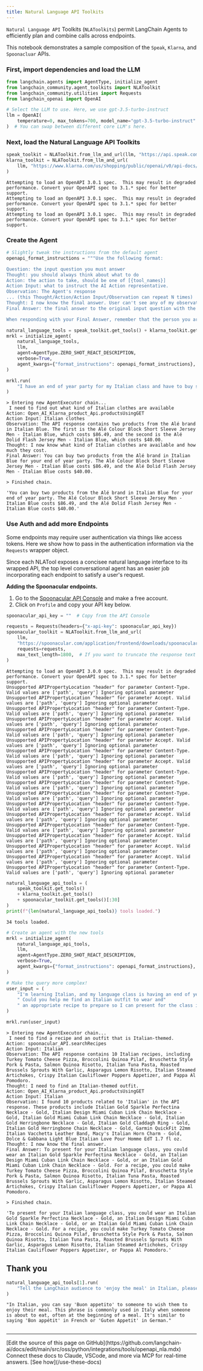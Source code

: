 ```yaml
---
title: Natural Language API Toolkits
---
```


`Natural Language API` Toolkits (`NLAToolkits`) permit LangChain Agents to efficiently plan and combine calls across endpoints.

This notebook demonstrates a sample composition of the `Speak`, `Klarna`, and `Spoonacluar` APIs.

### First, import dependencies and load the LLM

```python
from langchain.agents import AgentType, initialize_agent
from langchain_community.agent_toolkits import NLAToolkit
from langchain_community.utilities import Requests
from langchain_openai import OpenAI
```

```python
# Select the LLM to use. Here, we use gpt-3.5-turbo-instruct
llm = OpenAI(
    temperature=0, max_tokens=700, model_name="gpt-3.5-turbo-instruct"
)  # You can swap between different core LLM's here.
```

### Next, load the Natural Language API Toolkits

```python
speak_toolkit = NLAToolkit.from_llm_and_url(llm, "https://api.speak.com/openapi.yaml")
klarna_toolkit = NLAToolkit.from_llm_and_url(
    llm, "https://www.klarna.com/us/shopping/public/openai/v0/api-docs/"
)
```

```output
Attempting to load an OpenAPI 3.0.1 spec.  This may result in degraded performance. Convert your OpenAPI spec to 3.1.* spec for better support.
Attempting to load an OpenAPI 3.0.1 spec.  This may result in degraded performance. Convert your OpenAPI spec to 3.1.* spec for better support.
Attempting to load an OpenAPI 3.0.1 spec.  This may result in degraded performance. Convert your OpenAPI spec to 3.1.* spec for better support.
```

### Create the Agent

```python
# Slightly tweak the instructions from the default agent
openapi_format_instructions = """Use the following format:

Question: the input question you must answer
Thought: you should always think about what to do
Action: the action to take, should be one of [{tool_names}]
Action Input: what to instruct the AI Action representative.
Observation: The Agent's response
... (this Thought/Action/Action Input/Observation can repeat N times)
Thought: I now know the final answer. User can't see any of my observations, API responses, links, or tools.
Final Answer: the final answer to the original input question with the right amount of detail

When responding with your Final Answer, remember that the person you are responding to CANNOT see any of your Thought/Action/Action Input/Observations, so if there is any relevant information there you need to include it explicitly in your response."""
```

```python
natural_language_tools = speak_toolkit.get_tools() + klarna_toolkit.get_tools()
mrkl = initialize_agent(
    natural_language_tools,
    llm,
    agent=AgentType.ZERO_SHOT_REACT_DESCRIPTION,
    verbose=True,
    agent_kwargs={"format_instructions": openapi_format_instructions},
)
```

```python
mrkl.run(
    "I have an end of year party for my Italian class and have to buy some Italian clothes for it"
)
```

```output
> Entering new AgentExecutor chain...
 I need to find out what kind of Italian clothes are available
Action: Open_AI_Klarna_product_Api.productsUsingGET
Action Input: Italian clothes
Observation: The API response contains two products from the Alé brand in Italian Blue. The first is the Alé Colour Block Short Sleeve Jersey Men - Italian Blue, which costs $86.49, and the second is the Alé Dolid Flash Jersey Men - Italian Blue, which costs $40.00.
Thought: I now know what kind of Italian clothes are available and how much they cost.
Final Answer: You can buy two products from the Alé brand in Italian Blue for your end of year party. The Alé Colour Block Short Sleeve Jersey Men - Italian Blue costs $86.49, and the Alé Dolid Flash Jersey Men - Italian Blue costs $40.00.

> Finished chain.
```

```output
'You can buy two products from the Alé brand in Italian Blue for your end of year party. The Alé Colour Block Short Sleeve Jersey Men - Italian Blue costs $86.49, and the Alé Dolid Flash Jersey Men - Italian Blue costs $40.00.'
```

### Use Auth and add more Endpoints

Some endpoints may require user authentication via things like access tokens. Here we show how to pass in the authentication information via the `Requests` wrapper object.

Since each NLATool exposes a concisee natural language interface to its wrapped API, the top level conversational agent has an easier job incorporating each endpoint to satisfy a user's request.

**Adding the Spoonacular endpoints.**

1. Go to the [Spoonacular API Console](https://spoonacular.com/food-api/console#Profile) and make a free account.
2. Click on `Profile` and copy your API key below.

```python
spoonacular_api_key = ""  # Copy from the API Console
```

```python
requests = Requests(headers={"x-api-key": spoonacular_api_key})
spoonacular_toolkit = NLAToolkit.from_llm_and_url(
    llm,
    "https://spoonacular.com/application/frontend/downloads/spoonacular-openapi-3.json",
    requests=requests,
    max_text_length=1800,  # If you want to truncate the response text
)
```

```output
Attempting to load an OpenAPI 3.0.0 spec.  This may result in degraded performance. Convert your OpenAPI spec to 3.1.* spec for better support.
Unsupported APIPropertyLocation "header" for parameter Content-Type. Valid values are ['path', 'query'] Ignoring optional parameter
Unsupported APIPropertyLocation "header" for parameter Accept. Valid values are ['path', 'query'] Ignoring optional parameter
Unsupported APIPropertyLocation "header" for parameter Content-Type. Valid values are ['path', 'query'] Ignoring optional parameter
Unsupported APIPropertyLocation "header" for parameter Accept. Valid values are ['path', 'query'] Ignoring optional parameter
Unsupported APIPropertyLocation "header" for parameter Content-Type. Valid values are ['path', 'query'] Ignoring optional parameter
Unsupported APIPropertyLocation "header" for parameter Accept. Valid values are ['path', 'query'] Ignoring optional parameter
Unsupported APIPropertyLocation "header" for parameter Content-Type. Valid values are ['path', 'query'] Ignoring optional parameter
Unsupported APIPropertyLocation "header" for parameter Accept. Valid values are ['path', 'query'] Ignoring optional parameter
Unsupported APIPropertyLocation "header" for parameter Content-Type. Valid values are ['path', 'query'] Ignoring optional parameter
Unsupported APIPropertyLocation "header" for parameter Content-Type. Valid values are ['path', 'query'] Ignoring optional parameter
Unsupported APIPropertyLocation "header" for parameter Content-Type. Valid values are ['path', 'query'] Ignoring optional parameter
Unsupported APIPropertyLocation "header" for parameter Content-Type. Valid values are ['path', 'query'] Ignoring optional parameter
Unsupported APIPropertyLocation "header" for parameter Accept. Valid values are ['path', 'query'] Ignoring optional parameter
Unsupported APIPropertyLocation "header" for parameter Content-Type. Valid values are ['path', 'query'] Ignoring optional parameter
Unsupported APIPropertyLocation "header" for parameter Accept. Valid values are ['path', 'query'] Ignoring optional parameter
Unsupported APIPropertyLocation "header" for parameter Accept. Valid values are ['path', 'query'] Ignoring optional parameter
Unsupported APIPropertyLocation "header" for parameter Accept. Valid values are ['path', 'query'] Ignoring optional parameter
Unsupported APIPropertyLocation "header" for parameter Content-Type. Valid values are ['path', 'query'] Ignoring optional parameter
```

```python
natural_language_api_tools = (
    speak_toolkit.get_tools()
    + klarna_toolkit.get_tools()
    + spoonacular_toolkit.get_tools()[:30]
)
print(f"{len(natural_language_api_tools)} tools loaded.")
```

```output
34 tools loaded.
```

```python
# Create an agent with the new tools
mrkl = initialize_agent(
    natural_language_api_tools,
    llm,
    agent=AgentType.ZERO_SHOT_REACT_DESCRIPTION,
    verbose=True,
    agent_kwargs={"format_instructions": openapi_format_instructions},
)
```

```python
# Make the query more complex!
user_input = (
    "I'm learning Italian, and my language class is having an end of year party... "
    " Could you help me find an Italian outfit to wear and"
    " an appropriate recipe to prepare so I can present for the class in Italian?"
)
```

```python
mrkl.run(user_input)
```

```output
> Entering new AgentExecutor chain...
 I need to find a recipe and an outfit that is Italian-themed.
Action: spoonacular_API.searchRecipes
Action Input: Italian
Observation: The API response contains 10 Italian recipes, including Turkey Tomato Cheese Pizza, Broccolini Quinoa Pilaf, Bruschetta Style Pork & Pasta, Salmon Quinoa Risotto, Italian Tuna Pasta, Roasted Brussels Sprouts With Garlic, Asparagus Lemon Risotto, Italian Steamed Artichokes, Crispy Italian Cauliflower Poppers Appetizer, and Pappa Al Pomodoro.
Thought: I need to find an Italian-themed outfit.
Action: Open_AI_Klarna_product_Api.productsUsingGET
Action Input: Italian
Observation: I found 10 products related to 'Italian' in the API response. These products include Italian Gold Sparkle Perfectina Necklace - Gold, Italian Design Miami Cuban Link Chain Necklace - Gold, Italian Gold Miami Cuban Link Chain Necklace - Gold, Italian Gold Herringbone Necklace - Gold, Italian Gold Claddagh Ring - Gold, Italian Gold Herringbone Chain Necklace - Gold, Garmin QuickFit 22mm Italian Vacchetta Leather Band, Macy's Italian Horn Charm - Gold, Dolce & Gabbana Light Blue Italian Love Pour Homme EdT 1.7 fl oz.
Thought: I now know the final answer.
Final Answer: To present for your Italian language class, you could wear an Italian Gold Sparkle Perfectina Necklace - Gold, an Italian Design Miami Cuban Link Chain Necklace - Gold, or an Italian Gold Miami Cuban Link Chain Necklace - Gold. For a recipe, you could make Turkey Tomato Cheese Pizza, Broccolini Quinoa Pilaf, Bruschetta Style Pork & Pasta, Salmon Quinoa Risotto, Italian Tuna Pasta, Roasted Brussels Sprouts With Garlic, Asparagus Lemon Risotto, Italian Steamed Artichokes, Crispy Italian Cauliflower Poppers Appetizer, or Pappa Al Pomodoro.

> Finished chain.
```

```output
'To present for your Italian language class, you could wear an Italian Gold Sparkle Perfectina Necklace - Gold, an Italian Design Miami Cuban Link Chain Necklace - Gold, or an Italian Gold Miami Cuban Link Chain Necklace - Gold. For a recipe, you could make Turkey Tomato Cheese Pizza, Broccolini Quinoa Pilaf, Bruschetta Style Pork & Pasta, Salmon Quinoa Risotto, Italian Tuna Pasta, Roasted Brussels Sprouts With Garlic, Asparagus Lemon Risotto, Italian Steamed Artichokes, Crispy Italian Cauliflower Poppers Appetizer, or Pappa Al Pomodoro.'
```

## Thank you

```python
natural_language_api_tools[1].run(
    "Tell the LangChain audience to 'enjoy the meal' in Italian, please!"
)
```

```output
"In Italian, you can say 'Buon appetito' to someone to wish them to enjoy their meal. This phrase is commonly used in Italy when someone is about to eat, often at the beginning of a meal. It's similar to saying 'Bon appétit' in French or 'Guten Appetit' in German."
```

```python

```

---

<Callout icon="pen-to-square" iconType="regular">
    [Edit the source of this page on GitHub](https://github.com/langchain-ai/docs/edit/main/src/oss/python/integrations/tools/openapi_nla.mdx)
</Callout>
<Tip icon="terminal" iconType="regular">
    Connect these docs to Claude, VSCode, and more via MCP for    real-time answers. [See how](/use-these-docs)
</Tip>
